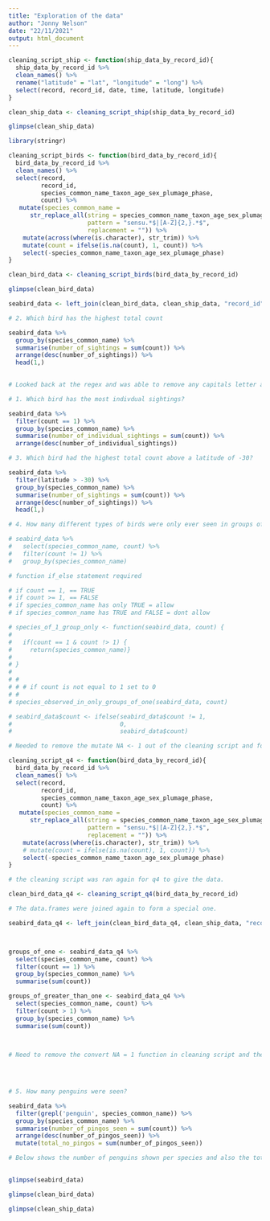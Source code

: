 ```yaml
---
title: "Exploration of the data"
author: "Jonny Nelson"
date: "22/11/2021"
output: html_document
---
```


```r

cleaning_script_ship <- function(ship_data_by_record_id){
  ship_data_by_record_id %>%
  clean_names() %>%
  rename("latitude" = "lat", "longitude" = "long") %>%
  select(record, record_id, date, time, latitude, longitude) 
}

clean_ship_data <- cleaning_script_ship(ship_data_by_record_id)

```


```r
glimpse(clean_ship_data)
```

```r
library(stringr)
```


```r

cleaning_script_birds <- function(bird_data_by_record_id){
  bird_data_by_record_id %>%
  clean_names() %>%
  select(record,
         record_id,
         species_common_name_taxon_age_sex_plumage_phase,
         count) %>%
   mutate(species_common_name = 
      str_replace_all(string = species_common_name_taxon_age_sex_plumage_phase,
                      pattern = "sensu.*$|[A-Z]{2,}.*$",
                      replacement = "")) %>%
    mutate(across(where(is.character), str_trim)) %>%
    mutate(count = ifelse(is.na(count), 1, count)) %>%
    select(-species_common_name_taxon_age_sex_plumage_phase) 
}

clean_bird_data <- cleaning_script_birds(bird_data_by_record_id)
```

```r
glimpse(clean_bird_data)
```

```r
seabird_data <- left_join(clean_bird_data, clean_ship_data, "record_id")
```

```r

# 2. Which bird has the highest total count

seabird_data %>%
  group_by(species_common_name) %>%
  summarise(number_of_sightings = sum(count)) %>%
  arrange(desc(number_of_sightings)) %>%
  head(1,)
  

# Looked back at the regex and was able to remove any capitals letter after species common names as it may have ungrouped species
```

```r

# 1. Which bird has the most indivdual sightings?

seabird_data %>%
  filter(count == 1) %>%
  group_by(species_common_name) %>%
  summarise(number_of_individual_sightings = sum(count)) %>%
  arrange(desc(number_of_individual_sightings)) 

```

```r

# 3. Which bird had the highest total count above a latitude of -30?

seabird_data %>%
  filter(latitude > -30) %>%
  group_by(species_common_name) %>%
  summarise(number_of_sightings = sum(count)) %>%
  arrange(desc(number_of_sightings)) %>%
  head(1,)

```

```r

# 4. How many different types of birds were only ever seen in groups of 1?

# seabird_data %>%
#   select(species_common_name, count) %>%
#   filter(count != 1) %>%
#   group_by(species_common_name)

# function if_else statement required

# if count == 1, == TRUE
# if count >= 1, == FALSE
# if species_common_name has only TRUE = allow
# if species_common_name has TRUE and FALSE = dont allow

# species_of_1_group_only <- function(seabird_data, count) {
# 
#   if(count == 1 & count !> 1) {
#     return(species_common_name)}
#   
# }
# 
# # 
# # # if count is not equal to 1 set to 0
# # 
# species_observed_in_only_groups_of_one(seabird_data, count)

# seabird_data$count <- ifelse(seabird_data$count != 1,
#                              0,
#                              seabird_data$count)

# Needed to remove the mutate NA <- 1 out of the cleaning script and form a new script.

cleaning_script_q4 <- function(bird_data_by_record_id){
  bird_data_by_record_id %>%
  clean_names() %>%
  select(record,
         record_id,
         species_common_name_taxon_age_sex_plumage_phase,
         count) %>%
   mutate(species_common_name = 
      str_replace_all(string = species_common_name_taxon_age_sex_plumage_phase,
                      pattern = "sensu.*$|[A-Z]{2,}.*$",
                      replacement = "")) %>%
    mutate(across(where(is.character), str_trim)) %>%
    # mutate(count = ifelse(is.na(count), 1, count)) %>%
    select(-species_common_name_taxon_age_sex_plumage_phase) 
}

# the cleaning script was ran again for q4 to give the data.

clean_bird_data_q4 <- cleaning_script_q4(bird_data_by_record_id)

# The data.frames were joined again to form a special one.

seabird_data_q4 <- left_join(clean_bird_data_q4, clean_ship_data, "record_id")



groups_of_one <- seabird_data_q4 %>%
  select(species_common_name, count) %>%
  filter(count == 1) %>%
  group_by(species_common_name) %>%
  summarise(sum(count))

groups_of_greater_than_one <- seabird_data_q4 %>%
  select(species_common_name, count) %>%
  filter(count > 1) %>%
  group_by(species_common_name) %>%
  summarise(sum(count))



# Need to remove the convert NA = 1 function in cleaning script and then rejoin the tables and then run the code]=.
  
  
  
```

```r
# 5. How many penguins were seen?

seabird_data %>%
  filter(grepl('penguin', species_common_name)) %>%
  group_by(species_common_name) %>%
  summarise(number_of_pingos_seen = sum(count)) %>%
  arrange(desc(number_of_pingos_seen)) %>%
  mutate(total_no_pingos = sum(number_of_pingos_seen))

# Below shows the number of penguins shown per species and also the total number of penguins observed.
  

```

```r
glimpse(seabird_data)
```

```r
glimpse(clean_bird_data)
```
```r
glimpse(clean_ship_data)
```

